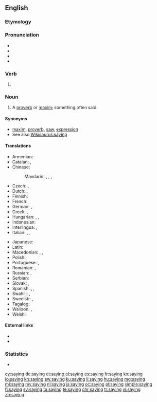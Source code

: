 ==English==
{{wikipedia}}

===Etymology===
{{suffix|say|ing}}

===Pronunciation===
* {{IPA|/ˈseɪɪŋ/}}
* {{audio|en-us-saying.ogg|Audio (US)}}
* {{rhymes|eɪɪŋ}}
* {{hyphenation|say|ing}}

===Verb===
{{en-verb form}}

# {{present participle of|say}}

===Noun===
{{en-noun}}

# A [[proverb]] or [[maxim]]; something often said.

====Synonyms====
* [[maxim]], [[proverb]], [[saw]], [[expression]]
* See also [[Wikisaurus:saying]]

====Translations====
{{trans-top|proverb or maxim}}
* Armenian: {{t+|hy|առած|tr=aṙaç}}
* Catalan: {{t|ca|dita|f}}, {{t|ca|proverbi|m}}
* Chinese:
*: Mandarin: {{t|cmn|說法|sc=Hani}}, {{t+|cmn|说法|tr=shuōfǎ|sc=Hani}}, {{t|cmn|諺語|sc=Hani}}, {{t+|cmn|谚语|tr=yànyǔ|sc=Hani}}
* Czech: {{t|cs|rčení|n}}, {{t|cs|přísloví|n}}
* Dutch: {{t+|nl|gezegde|n}}, {{t+|nl|spreekwoord|n}}
* Finnish: {{t+|fi|sanonta}}
* French: {{t+|fr|dicton|m}}
* German: {{t+|de|Sprichwort|n}}, {{t+|de|Ausspruch|m}}
* Greek: {{t+|el|απόφθεγμα|n|tr=apóftheɣma}}, {{t+|el|παροιμία|f|tr=parimía}}
* Hungarian: {{t+|hu|mondás}}, {{t+|hu|közmondás}}, {{t|hu|szólásmondás}}
* Indonesian: {{t+|id|pepatah}}
* Interlingua: {{t|ia|dicto}}, {{t|ia|proverbio}}
* Italian: {{t+|it|proverbio|m}}, {{t+|it|detto|m}}, {{t+|it|massima|f}}
{{trans-mid}}
* Japanese: {{t|ja|格言|tr=かくげん, kakugen|sc=Jpan}}
* Latin: {{t|la|dictio}}
* Macedonian: {{t|mk|поговорка|f|tr=pogóvorka}}, {{t|mk|изрека|f|tr=ízreka}}, {{t|mk|пословица|f|tr=poslóvica}}
* Polish: {{t|pl|powiedzenie}}
* Portuguese: {{t+|pt|ditado|m}}, {{t+|pt|provérbio|m}}
* Romanian: {{t|ro|zicală|f}}, {{t|ro|proverb}}
* Russian: {{t|ru|пoслoвицa|f|tr=poslóvica}}, {{t|ru|пoгoвoркa|f|tr=pogovórka}}
* Serbian: {{t|sh|poslovica, izreka|f}}
* Slovak: {{t|sk|rčenie|p}}, {{t|sk|príslovie|n}}
* Spanish: {{t+|es|dicho|m}}, {{t|es|proverbio|m}}, {{t+|es|refrán|m}}
* Swahili: {{t+|sw|misemo}}, {{t+|sw|msemo}}
* Swedish: {{t+|sv|ordspråk|n}}, {{t+|sv|ordstäv|n}} {{qualifier|dated}}
* Tagalog: {{t|tl|kasabihan}}
* Walloon: {{t+|wa|spot|m}}, {{t+|wa|dijhêye|f}}
* Welsh: {{t+|cy|dywediad|m}}
{{trans-bottom}}

====External links====
* {{R:Webster 1913}}
* {{R:Century 1911}}

===Statistics===
* {{rank|across|answer|early|448|saying|talk|spirit|sometimes}}

[[cy:saying]]
[[de:saying]]
[[et:saying]]
[[el:saying]]
[[es:saying]]
[[fr:saying]]
[[ko:saying]]
[[io:saying]]
[[kn:saying]]
[[sw:saying]]
[[ku:saying]]
[[li:saying]]
[[hu:saying]]
[[mg:saying]]
[[ml:saying]]
[[my:saying]]
[[nl:saying]]
[[ja:saying]]
[[oc:saying]]
[[pl:saying]]
[[simple:saying]]
[[fi:saying]]
[[sv:saying]]
[[ta:saying]]
[[te:saying]]
[[chr:saying]]
[[tr:saying]]
[[vi:saying]]
[[zh:saying]]